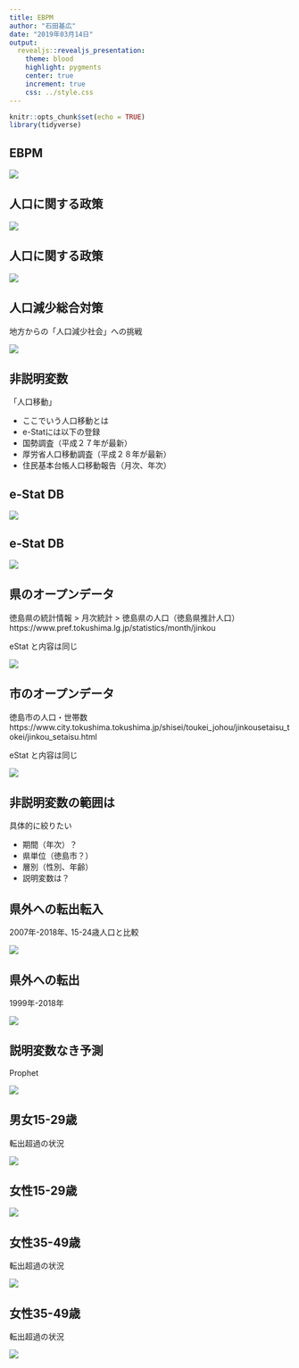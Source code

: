 ```yaml
---
title: EBPM
author: "石田基広"
date: "2019年03月14日"
output:
  revealjs::revealjs_presentation:
    theme: blood
    highlight: pygments
    center: true
    increment: true
    css: ../style.css
---
```


```r
knitr::opts_chunk$set(echo = TRUE)
library(tidyverse)
```


## EBPM{#ebpm}

![](images/CEP.png)


## 人口に関する政策{#policy1}

![](images/tokushima_news.png)

## 人口に関する政策{#policy2}

![](images/tokushima_news2.png)


## 人口減少総合対策{#policy3}

地方からの「人口減少社会」への挑戦

![](images/tokushima_news3.png)

## 非説明変数{#a1}

「人口移動」

- ここでいう人口移動とは
- e-Statには以下の登録
 - 国勢調査（平成２７年が最新）
 - 厚労省人口移動調査（平成２８年が最新）
 - 住民基本台帳人口移動報告（月次、年次）

## e-Stat DB{#a2}

![](images/estat2.png)


## e-Stat DB{#a3}

![](images/estat3.png)

## 県のオープンデータ{#a4}

徳島県の統計情報 > 月次統計 > 徳島県の人口（徳島県推計人口）
https://www.pref.tokushima.lg.jp/statistics/month/jinkou

eStat と内容は同じ

![](images/ken.png)



## 市のオープンデータ{#a5}

徳島市の人口・世帯数
https://www.city.tokushima.tokushima.jp/shisei/toukei_johou/jinkousetaisu_tokei/jinkou_setaisu.html

eStat と内容は同じ

![](images/city.png)



## 非説明変数の範囲は{#a6}

具体的に絞りたい

 - 期間（年次）？
 - 県単位（徳島市？）
 - 層別（性別、年齢）
 - 説明変数は？


## 県外への転出転入{#a7}

2007年-2018年､ 15-24歳人口と比較

![](images/pop2.png)

## 県外への転出{#a8}

1999年-2018年

![](images/kengai.png)

## 説明変数なき予測{#a9}

Prophet

![](images/prophet.png)


## 男女15-29歳{#a10}

転出超過の状況

![](images/age15-24.png)

## 女性15-29歳{#female15-29}

![](images/female15-24.png)


## 女性35-49歳{#female35-49}

転出超過の状況

![](images/female35-49.png)

## 女性35-49歳{#female35-49-2}

転出超過の状況

![](images/age35-49.png)